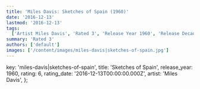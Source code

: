 ```yaml
---
title: 'Miles Davis: Sketches of Spain (1960)'
date: '2016-12-13'
lastmod: '2016-12-13'
tags:
  ['Artist Miles Davis', 'Rated 3', 'Release Year 1960', 'Release Decade 1960']
summary: 'Rated 3'
authors: ['default']
images: ['/content/images/miles-davis|sketches-of-spain.jpg']
---
```


  key: 'miles-davis|sketches-of-spain',
  title: 'Sketches of Spain',
  release_year: 1960,
  rating: 6,
  rating_date: '2016-12-13T00:00:00.000Z',
  artist: 'Miles Davis',
};

<MusicRating data={data} />
